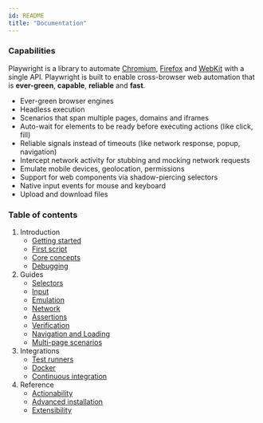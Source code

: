 ```yaml
---
id: README
title: "Documentation"
---
```



### Capabilities

Playwright is a library to automate [Chromium](https://www.chromium.org/Home), [Firefox](https://www.mozilla.org/en-US/firefox/new/) and [WebKit](https://webkit.org/) with a single API. Playwright is built to enable cross-browser web automation that is **ever-green**, **capable**, **reliable** and **fast**.

* Ever-green browser engines
* Headless execution
* Scenarios that span multiple pages, domains and iframes
* Auto-wait for elements to be ready before executing actions (like click, fill)
* Reliable signals instead of timeouts (like network response, popup, navigation)
* Intercept network activity for stubbing and mocking network requests
* Emulate mobile devices, geolocation, permissions
* Support for web components via shadow-piercing selectors
* Native input events for mouse and keyboard
* Upload and download files

### Table of contents

1. Introduction
    - [Getting started](./intro.mdx)
    - [First script](./intro.mdx#first-script)
    - [Core concepts](./core-concepts.mdx)
    - [Debugging](./debug.mdx)
1. Guides
    - [Selectors](./selectors.mdx)
    - [Input](./input.mdx)
    - [Emulation](./emulation.mdx)
    - [Network](./network.mdx)
    - [Assertions](./assertions.mdx)
    - [Verification](./verification.mdx)
    - [Navigation and Loading](./loading.mdx)
    - [Multi-page scenarios](./multi-pages.mdx)
1. Integrations
    - [Test runners](./test-runners.mdx)
    - [Docker](./docker/README.mdx)
    - [Continuous integration](./ci.mdx)
1. Reference
    - [Actionability](./actionability.mdx)
    - [Advanced installation](./installation.mdx)
    - [Extensibility](./extensibility.mdx)
